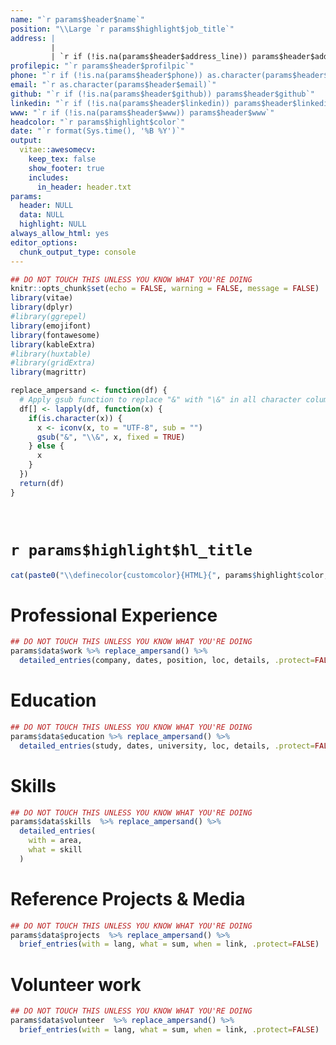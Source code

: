```yaml
---
name: "`r params$header$name`"
position: "\\Large `r params$highlight$job_title`"
address: | 
         |
         | `r if (!is.na(params$header$address_line)) params$header$address_line`
profilepic: "`r params$header$profilpic`"
phone: "`r if (!is.na(params$header$phone)) as.character(params$header$phone)`"
email: "`r as.character(params$header$email)`"
github: "`r if (!is.na(params$header$github)) params$header$github`"
linkedin: "`r if (!is.na(params$header$linkedin)) params$header$linkedin`"
www: "`r if (!is.na(params$header$www)) params$header$www`"
headcolor: "`r params$highlight$color`"
date: "`r format(Sys.time(), '%B %Y')`"
output: 
  vitae::awesomecv:
    keep_tex: false
    show_footer: true
    includes:
      in_header: header.txt
params:
  header: NULL
  data: NULL
  highlight: NULL
always_allow_html: yes
editor_options: 
  chunk_output_type: console
---
```


<!-- DON'T TOUCH ANYTHING ABOVE THIS LINE UNLESS YOU KNOW WHAT YOU'RE DOING -->

```r
## DO NOT TOUCH THIS UNLESS YOU KNOW WHAT YOU'RE DOING
knitr::opts_chunk$set(echo = FALSE, warning = FALSE, message = FALSE)
library(vitae)
library(dplyr)
#library(ggrepel)
library(emojifont)
library(fontawesome)
library(kableExtra)
#library(huxtable)
#library(gridExtra)
library(magrittr)

replace_ampersand <- function(df) {
  # Apply gsub function to replace "&" with "\&" in all character columns
  df[] <- lapply(df, function(x) {
    if(is.character(x)) {
      x <- iconv(x, to = "UTF-8", sub = "")
      gsub("&", "\\&", x, fixed = TRUE)
    } else {
      x
    }
  })
  return(df)
}

```

\

<!-- YOU CAN CHANGE OR TRANSLATE THE PART "Why I'm the right fit for" IF YOU LIKE -->
<!-- IF YOU WANT TO DELETE THIS SECTION, DELETE EVERYTHING UNTIL THE NEXT GREEN TEXT LINE -->
\faIcon{check-circle} `r params$highlight$hl_title`
============================================

```r
cat(paste0("\\definecolor{customcolor}{HTML}{", params$highlight$color, "}"))
```
\begin{multicols}{3}
\begin{tcolorbox}[colback=customcolor!50, colframe=customcolor!50, coltext=white, size=small]
    \begin{center}
        `r params$highlight$highlight_1`
    \end{center}
\end{tcolorbox}

\begin{tcolorbox}[colback=customcolor!50, colframe=customcolor!50, coltext=white, size=small]
    \begin{center}
          `r params$highlight$highlight_2`
    \end{center}
\end{tcolorbox}

\begin{tcolorbox}[colback=customcolor!50, colframe=customcolor!50, coltext=white, size=small]
    \begin{center}
          `r params$highlight$highlight_3`
    \end{center}
\end{tcolorbox}
\end{multicols}


<!-- YOU CAN CHANGE OR TRANSLATE THE PART "Professional Experience" IF YOU LIKE -->
<!-- IF YOU WANT TO DELETE THIS SECTION, DELETE EVERYTHING UNTIL THE NEXT GREEN TEXT LINE -->
\faIcon{briefcase} Professional Experience
============================================


```r
## DO NOT TOUCH THIS UNLESS YOU KNOW WHAT YOU'RE DOING
params$data$work %>% replace_ampersand() %>%
  detailed_entries(company, dates, position, loc, details, .protect=FALSE)

```


\newpage

<!-- YOU CAN CHANGE OR TRANSLATE THE PART "Education" IF YOU LIKE -->
<!-- IF YOU WANT TO DELETE THIS SECTION, DELETE EVERYTHING UNTIL THE NEXT GREEN TEXT LINE -->
\faIcon{university} Education
==================================


```r
## DO NOT TOUCH THIS UNLESS YOU KNOW WHAT YOU'RE DOING
params$data$education %>% replace_ampersand() %>%
  detailed_entries(study, dates, university, loc, details, .protect=FALSE)

```


<!-- YOU CAN CHANGE OR TRANSLATE THE PART "Skills" IF YOU LIKE -->
<!-- IF YOU WANT TO DELETE THIS SECTION, DELETE EVERYTHING UNTIL THE NEXT GREEN TEXT LINE -->
\faIcon{brain} Skills
================================

```r
## DO NOT TOUCH THIS UNLESS YOU KNOW WHAT YOU'RE DOING
params$data$skills  %>% replace_ampersand() %>%
  detailed_entries(
    with = area,
    what = skill
  )

```



<!-- YOU CAN CHANGE OR TRANSLATE THE PART "Reference Projects & Media" IF YOU LIKE -->
<!-- IF YOU WANT TO DELETE THIS SECTION, DELETE EVERYTHING UNTIL THE NEXT GREEN TEXT LINE -->
\faIcon{laptop-code} Reference Projects & Media
================================

```r
## DO NOT TOUCH THIS UNLESS YOU KNOW WHAT YOU'RE DOING
params$data$projects  %>% replace_ampersand() %>%
  brief_entries(with = lang, what = sum, when = link, .protect=FALSE)

```


<!-- YOU CAN CHANGE OR TRANSLATE THE PART "Volunteer work " IF YOU LIKE -->
<!-- IF YOU WANT TO DELETE THIS SECTION, DELETE EVERYTHING UNTIL THE NEXT GREEN TEXT LINE -->
\faIcon{hand-holding-heart} Volunteer work 
================================

```r
## DO NOT TOUCH THIS UNLESS YOU KNOW WHAT YOU'RE DOING
params$data$volunteer  %>% replace_ampersand() %>%
  brief_entries(with = lang, what = sum, when = link, .protect=FALSE)

```


\
\
<!-- YOU CAN CHANGE OR TRANSLATE THE PART "For references and restimonials, please contact me." IF YOU LIKE -->
<!-- IF YOU WANT TO DELETE THIS SECTION, DELETE EVERYTHING -->
\textcolor{lightgray}{\textit{For references and testimonials, please contact me.}}


